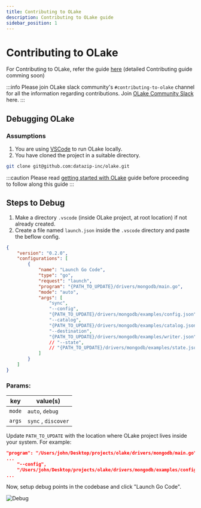 ```yaml
---
title: Contributing to OLake
description: Contributing to OLake guide
sidebar_position: 1
---
```


# Contributing to OLake

For Contributing to OLake, refer the guide [here](https://github.com/datazip-inc/olake/blob/master/CONTRIBUTING.md) (detailed Contributing guide comming soon)

:::info
Please join OLake slack community's `#contributing-to-olake` channel for all the information regarding contributions. Join [OLake Community Slack](https://join.slack.com/t/getolake/shared_invite/zt-2utw44do6-g4XuKKeqBghBMy2~LcJ4ag) here. 
:::

## Debugging OLake 

### Assumptions
1. You are using [VSCode](https://code.visualstudio.com/download) to run OLake locally.
2. You have cloned the project in a suitable directory.

```bash
git clone git@github.com:datazip-inc/olake.git
```

:::caution
Please read [getting started with OLake](../getting-started) guide before proceeding to follow along this guide
:::


## Steps to Debug
1. Make a directory `.vscode` (inside OLake project, at root location) if not already created.
2. Create a file named `launch.json` inside the `.vscode` directory and paste the beflow config.


```json title=".vscode/launch.json"
{
    "version": "0.2.0",
    "configurations": [
        {
            "name": "Launch Go Code",
            "type": "go",
            "request": "launch",
            "program": "{PATH_TO_UPDATE}/drivers/mongodb/main.go",
            "mode": "auto",
            "args": [
                "sync",
                "--config",
                "{PATH_TO_UPDATE}/drivers/mongodb/examples/config.json",
                "--catalog",
                "{PATH_TO_UPDATE}/drivers/mongodb/examples/catalog.json",
                "--destination",
                "{PATH_TO_UPDATE}/drivers/mongodb/examples/writer.json",
                // "--state",
                // "{PATH_TO_UPDATE}/drivers/mongodb/examples/state.json",
            ]
        }
    ]
}
```

### Params:
| key | value(s) |
| --- | --- |
|`mode` | `auto`, `debug` |
| `args` | `sync` , `discover` |

Update `PATH_TO_UPDATE` with the location where OLake project lives inside your system. For example:

```json
"program": "/Users/john/Desktop/projects/olake/drivers/mongodb/main.go",
...
    "--config",
    "/Users/john/Desktop/projects/olake/drivers/mongodb/examples/config.json",
...          
```
Now, setup debug points in the codebase and click "Launch Go Code".

![Debug](/img/docs/getting-started/debug.webp)
